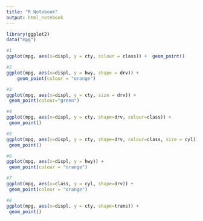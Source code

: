 ---
title: "R Notebook"
output: html_notebook
---


```{r}
library(ggplot2)
data("mpg")
```

```{r}
#1
ggplot(mpg, aes(x=displ, y = cty, colour = class)) +  geom_point()
```

```{r}
#2
ggplot(mpg, aes(x=displ, y = hwy, shape = drv)) + 
  	geom_point(colour = "orange")

```

```{r}
#3
ggplot(mpg, aes(x=displ, y = cty, size = drv)) + 
 geom_point(colour="green")


```

```{r}
#4
ggplot(mpg, aes(x=displ, y = cty, shape=drv, colour=class)) + 
 geom_point()

```

```{r}
#5
ggplot(mpg, aes(x=displ, y = cty, shape=drv, colour=class, size = cyl)) + 
 geom_point()

```

```{r}
#6
ggplot(mpg, aes(x=displ, y = hwy)) + 
 geom_point(colour = "orange")

```

```{r}
#7
ggplot(mpg, aes(x=class, y = cyl, shape=drv)) + 
 geom_point(colour = "orange")

```

```{r}
#8
ggplot(mpg, aes(x=displ, y = cty, shape=trans)) + 
 geom_point()

```